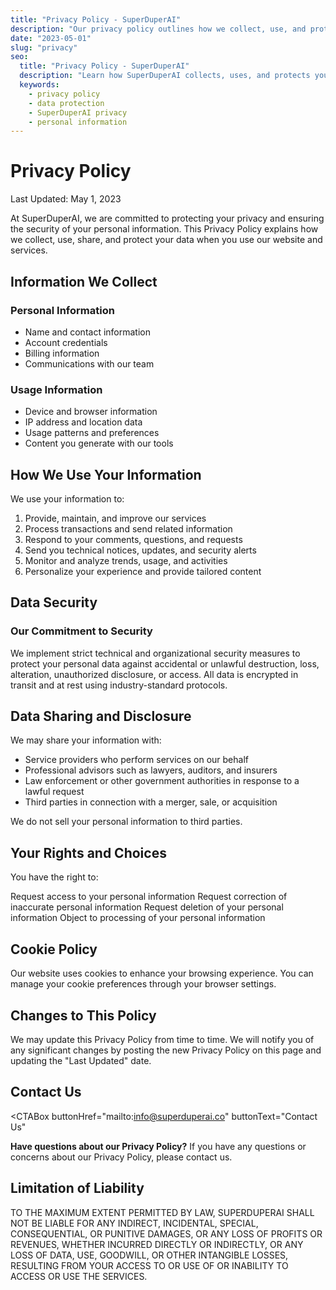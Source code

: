 ```yaml
---
title: "Privacy Policy - SuperDuperAI"
description: "Our privacy policy outlines how we collect, use, and protect your personal information."
date: "2023-05-01"
slug: "privacy"
seo:
  title: "Privacy Policy - SuperDuperAI"
  description: "Learn how SuperDuperAI collects, uses, and protects your personal information."
  keywords:
    - privacy policy
    - data protection
    - SuperDuperAI privacy
    - personal information
---
```


# Privacy Policy

<div className="text-lg mb-8 text-muted-foreground">
  Last Updated: May 1, 2023
</div>

At SuperDuperAI, we are committed to protecting your privacy and ensuring the security of your personal information. This Privacy Policy explains how we collect, use, share, and protect your data when you use our website and services.

## Information We Collect

<div className="grid grid-cols-1 md:grid-cols-2 gap-6 mt-4 mb-8">
  <div className="bg-card/50 p-6 rounded-lg border border-border/50">
    <h3 className="text-xl font-semibold mb-2">Personal Information</h3>
    <ul className="list-disc pl-5 space-y-1">
      <li>Name and contact information</li>
      <li>Account credentials</li>
      <li>Billing information</li>
      <li>Communications with our team</li>
    </ul>
  </div>

  <div className="bg-card/50 p-6 rounded-lg border border-border/50">
    <h3 className="text-xl font-semibold mb-2">Usage Information</h3>
    <ul className="list-disc pl-5 space-y-1">
      <li>Device and browser information</li>
      <li>IP address and location data</li>
      <li>Usage patterns and preferences</li>
      <li>Content you generate with our tools</li>
    </ul>
  </div>
</div>

## How We Use Your Information

We use your information to:

1. Provide, maintain, and improve our services
2. Process transactions and send related information
3. Respond to your comments, questions, and requests
4. Send you technical notices, updates, and security alerts
5. Monitor and analyze trends, usage, and activities
6. Personalize your experience and provide tailored content

## Data Security

<div className="p-6 bg-blue-500/10 border border-blue-500/20 rounded-lg mb-8">
  <h3 className="text-xl font-semibold text-blue-500 mb-2">
    Our Commitment to Security
  </h3>
  <div className="text-gray-800 dark:text-gray-300">
    We implement strict technical and organizational security measures to
    protect your personal data against accidental or unlawful destruction, loss,
    alteration, unauthorized disclosure, or access. All data is encrypted in
    transit and at rest using industry-standard protocols.
  </div>
</div>

## Data Sharing and Disclosure

We may share your information with:

- Service providers who perform services on our behalf
- Professional advisors such as lawyers, auditors, and insurers
- Law enforcement or other government authorities in response to a lawful request
- Third parties in connection with a merger, sale, or acquisition

We do not sell your personal information to third parties.

## Your Rights and Choices

You have the right to:

<Steps>
  <Step
    number="1"
    title="Access"
  >
    Request access to your personal information
  </Step>
  <Step
    number="2"
    title="Correction"
  >
    Request correction of inaccurate personal information
  </Step>
  <Step
    number="3"
    title="Deletion"
  >
    Request deletion of your personal information
  </Step>
  <Step
    number="4"
    title="Objection"
  >
    Object to processing of your personal information
  </Step>
</Steps>

## Cookie Policy

Our website uses cookies to enhance your browsing experience. You can manage your cookie preferences through your browser settings.

## Changes to This Policy

We may update this Privacy Policy from time to time. We will notify you of any significant changes by posting the new Privacy Policy on this page and updating the "Last Updated" date.

## Contact Us

<CTABox
  buttonHref="mailto:info@superduperai.co"
  buttonText="Contact Us"
>
  **Have questions about our Privacy Policy?** If you have any questions or
  concerns about our Privacy Policy, please contact us.
</CTABox>

<VideoShowcase />

## Limitation of Liability

<div className="p-6 bg-card/50 border border-border/50 rounded-lg mb-8">
  <span className="block">
    TO THE MAXIMUM EXTENT PERMITTED BY LAW, SUPERDUPERAI SHALL NOT BE LIABLE FOR
    ANY INDIRECT, INCIDENTAL, SPECIAL, CONSEQUENTIAL, OR PUNITIVE DAMAGES, OR
    ANY LOSS OF PROFITS OR REVENUES, WHETHER INCURRED DIRECTLY OR INDIRECTLY, OR
    ANY LOSS OF DATA, USE, GOODWILL, OR OTHER INTANGIBLE LOSSES, RESULTING FROM
    YOUR ACCESS TO OR USE OF OR INABILITY TO ACCESS OR USE THE SERVICES.
  </span>
</div>
